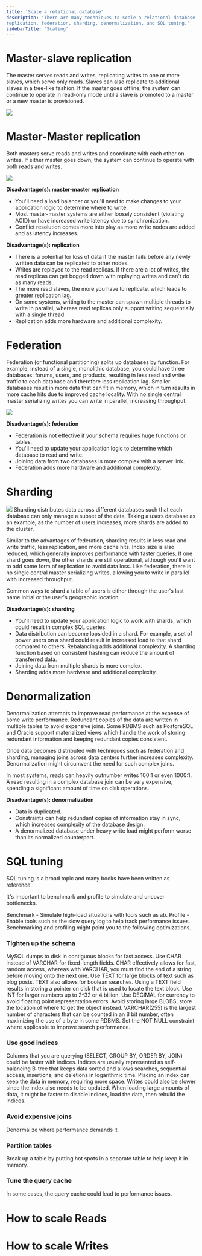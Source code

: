 ```yaml
---
title: 'Scale a relational database'
description: 'There are many techniques to scale a relational database: master-slave replication, master-master
replication, federation, sharding, denormalization, and SQL tuning.'
sidebarTitle: 'Scaling'
---
```


# Master-slave replication
The master serves reads and writes, replicating writes to one or more slaves, which serve only reads. Slaves can also
replicate to additional slaves in a tree-like fashion. If the master goes offline, the system can continue to operate
in read-only mode until a slave is promoted to a master or a new master is provisioned.
<Frame>
    <img src="../../images/master-slave.png"/>
</Frame>

# Master-Master replication
Both masters serve reads and writes and coordinate with each other on writes. If either master goes down, the system can
continue to operate with both reads and writes.
<Frame>
    <img src="../../images/master-master.png"/>
</Frame>

**Disadvantage(s): master-master replication**
- You'll need a load balancer or you'll need to make changes to your application logic to determine where to write.
- Most master-master systems are either loosely consistent (violating ACID) or have increased write latency due to synchronization.
- Conflict resolution comes more into play as more write nodes are added and as latency increases.

**Disadvantage(s): replication**
- There is a potential for loss of data if the master fails before any newly written data can be replicated to other nodes.
- Writes are replayed to the read replicas. If there are a lot of writes, the read replicas can get bogged down with replaying writes and can't do as many reads.
- The more read slaves, the more you have to replicate, which leads to greater replication lag.
- On some systems, writing to the master can spawn multiple threads to write in parallel, whereas read replicas only support writing sequentially with a single thread.
- Replication adds more hardware and additional complexity.

# Federation
Federation (or functional partitioning) splits up databases by function. For example, instead of a single, monolithic
database, you could have three databases: forums, users, and products, resulting in less read and write traffic to each
database and therefore less replication lag. Smaller databases result in more data that can fit in memory, which in turn
results in more cache hits due to improved cache locality. With no single central master serializing writes you can
write in parallel, increasing throughput.
<Frame>
    <img src="../../images/federation.png"/>
</Frame>

**Disadvantage(s): federation**
- Federation is not effective if your schema requires huge functions or tables.
- You'll need to update your application logic to determine which database to read and write.
- Joining data from two databases is more complex with a server link.
- Federation adds more hardware and additional complexity.

# Sharding
<Frame>
    <img src="../../images/sharding.png"/>
</Frame>
Sharding distributes data across different databases such that each database can only manage a subset of the data.
Taking a users database as an example, as the number of users increases, more shards are added to the cluster.

Similar to the advantages of federation, sharding results in less read and write traffic, less replication, and more
cache hits. Index size is also reduced, which generally improves performance with faster queries. If one shard goes
down, the other shards are still operational, although you'll want to add some form of replication to avoid data loss. Like federation, there is no single central master serializing writes, allowing you to write in parallel with increased throughput.

Common ways to shard a table of users is either through the user's last name initial or the user's geographic location.

**Disadvantage(s): sharding**
- You'll need to update your application logic to work with shards, which could result in complex SQL queries.
- Data distribution can become lopsided in a shard. For example, a set of power users on a shard could result in increased load to that shard compared to others.
Rebalancing adds additional complexity. A sharding function based on consistent hashing can reduce the amount of transferred data.
- Joining data from multiple shards is more complex.
- Sharding adds more hardware and additional complexity.

# Denormalization
Denormalization attempts to improve read performance at the expense of some write performance. Redundant copies of the
data are written in multiple tables to avoid expensive joins. Some RDBMS such as PostgreSQL and Oracle support
materialized views which handle the work of storing redundant information and keeping redundant copies consistent.

Once data becomes distributed with techniques such as federation and sharding, managing joins across data centers
further increases complexity. Denormalization might circumvent the need for such complex joins.

In most systems, reads can heavily outnumber writes 100:1 or even 1000:1. A read resulting in a complex database join
can be very expensive, spending a significant amount of time on disk operations.

**Disadvantage(s): denormalization**
- Data is duplicated.
- Constraints can help redundant copies of information stay in sync, which increases complexity of the database design.
- A denormalized database under heavy write load might perform worse than its normalized counterpart.


# SQL tuning
SQL tuning is a broad topic and many books have been written as reference.

It's important to benchmark and profile to simulate and uncover bottlenecks.

Benchmark - Simulate high-load situations with tools such as ab.
Profile - Enable tools such as the slow query log to help track performance issues.
Benchmarking and profiling might point you to the following optimizations.

### Tighten up the schema
MySQL dumps to disk in contiguous blocks for fast access.
Use CHAR instead of VARCHAR for fixed-length fields.
CHAR effectively allows for fast, random access, whereas with VARCHAR, you must find the end of a string before moving onto the next one.
Use TEXT for large blocks of text such as blog posts. TEXT also allows for boolean searches. Using a TEXT field results in storing a pointer on disk that is used to locate the text block.
Use INT for larger numbers up to 2^32 or 4 billion.
Use DECIMAL for currency to avoid floating point representation errors.
Avoid storing large BLOBS, store the location of where to get the object instead.
VARCHAR(255) is the largest number of characters that can be counted in an 8 bit number, often maximizing the use of a byte in some RDBMS.
Set the NOT NULL constraint where applicable to improve search performance.
### Use good indices
Columns that you are querying (SELECT, GROUP BY, ORDER BY, JOIN) could be faster with indices.
Indices are usually represented as self-balancing B-tree that keeps data sorted and allows searches, sequential access, insertions, and deletions in logarithmic time.
Placing an index can keep the data in memory, requiring more space.
Writes could also be slower since the index also needs to be updated.
When loading large amounts of data, it might be faster to disable indices, load the data, then rebuild the indices.
### Avoid expensive joins
Denormalize where performance demands it.
### Partition tables
Break up a table by putting hot spots in a separate table to help keep it in memory.
### Tune the query cache
In some cases, the query cache could lead to performance issues.

# How to scale Reads

# How to scale Writes